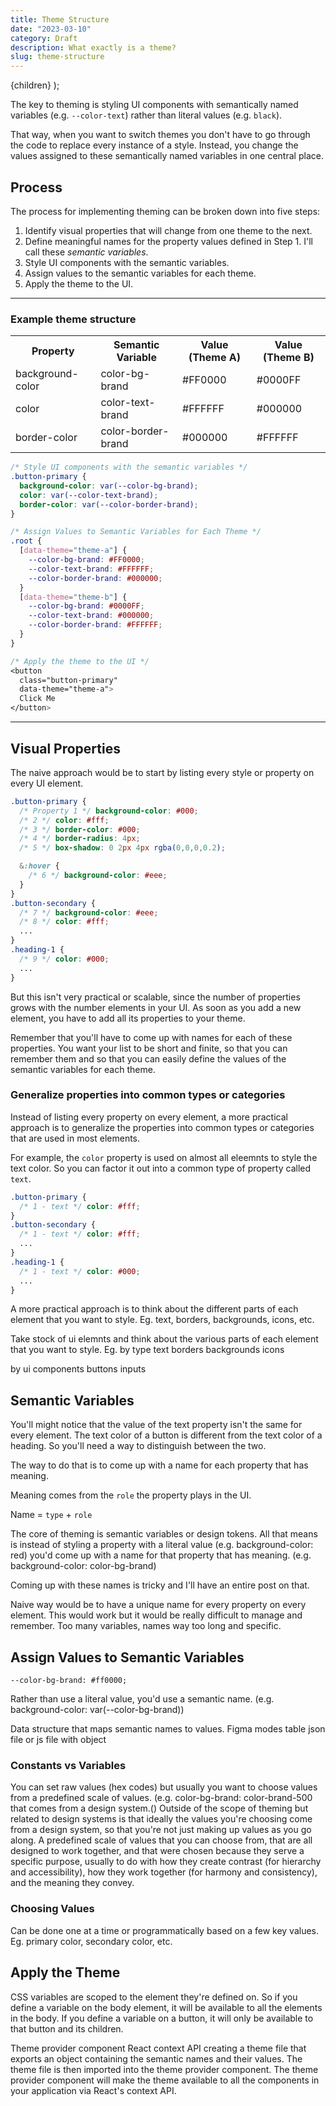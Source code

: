 ```yaml
---
title: Theme Structure
date: "2023-03-10"
category: Draft
description: What exactly is a theme?
slug: theme-structure
---
```


  <BlogPostLayout meta={meta}>{children}</BlogPostLayout>
);

The key to theming is styling UI components with semantically named variables (e.g. `--color-text`) rather than literal values (e.g. `black`).

That way, when you want to switch themes you don't have to go through the code to replace every instance of a style. Instead, you change the values assigned to these semantically named variables in one central place.

## Process
The process for implementing theming can be broken down into five steps:

1. Identify visual properties that will change from one theme to the next. 
2. Define meaningful names for the property values defined in Step 1. I'll call these *semantic variables*.
3. Style UI components with the semantic variables. 
4. Assign values to the semantic variables for each theme.
5. Apply the theme to the UI.

---
### Example theme structure
<table style={{marginBlock: "var(--space-6)"}}>
    <tr>
        <th style={{textAlign: "left"}}>Property</th>
        <th style={{textAlign: "left"}}>Semantic Variable</th>
        <th style={{textAlign: "left"}}>Value (Theme A)</th>
        <th style={{textAlign: "left"}}>Value (Theme B)</th>
    </tr>
    <tr>
        <td>background-color</td>
        <td>color-bg-brand</td>
        <td>#FF0000</td>
        <td>#0000FF</td>
    </tr>
    <tr>
        <td>color</td>
        <td>color-text-brand</td>
        <td>#FFFFFF</td>
        <td>#000000</td>
    </tr>
    <tr>
        <td>border-color</td>
        <td>color-border-brand</td>
        <td>#000000</td>
        <td>#FFFFFF</td>
    </tr>
</table>

```css
/* Style UI components with the semantic variables */
.button-primary {
  background-color: var(--color-bg-brand); 
  color: var(--color-text-brand); 
  border-color: var(--color-border-brand); 
}

/* Assign Values to Semantic Variables for Each Theme */
.root {
  [data-theme="theme-a"] {
    --color-bg-brand: #FF0000;
    --color-text-brand: #FFFFFF;
    --color-border-brand: #000000;
  }
  [data-theme="theme-b"] {
    --color-bg-brand: #0000FF;
    --color-text-brand: #000000;
    --color-border-brand: #FFFFFF;
  }
}

/* Apply the theme to the UI */
<button 
  class="button-primary" 
  data-theme="theme-a">
  Click Me
</button>
```

---

## Visual Properties
The naive approach would be to start by listing every style or property on every UI element. 

```css
.button-primary {
  /* Property 1 */ background-color: #000; 
  /* 2 */ color: #fff; 
  /* 3 */ border-color: #000; 
  /* 4 */ border-radius: 4px;
  /* 5 */ box-shadow: 0 2px 4px rgba(0,0,0,0.2);

  &:hover {
    /* 6 */ background-color: #eee; 
  }
}
.button-secondary {
  /* 7 */ background-color: #eee; 
  /* 8 */ color: #fff; 
  ...
}
.heading-1 {
  /* 9 */ color: #000; 
  ...
}

```

But this isn't very practical or scalable, since the number of properties grows with the number elements in your UI. As soon as you add a new element, you have to add all its properties to your theme.

Remember that you'll have to come up with names for each of these properties. You want your list to be short and finite, so that you can remember them and so that you can easily define the values of the semantic variables for each theme.


### Generalize properties into common types or categories
Instead of listing every property on every element, a more practical approach is to generalize the properties into common types or categories that are used in most elements. 

For example, the `color` property is used on almost all eleemnts to style the text color. So you can factor it out into a common type of property called `text`. 

```css
.button-primary {
  /* 1 - text */ color: #fff; 
}
.button-secondary {
  /* 1 - text */ color: #fff; 
  ...
}
.heading-1 {
  /* 1 - text */ color: #000; 
  ...
}
```

A more practical approach is to think about the different parts of each element that you want to style.
Eg. text, borders, backgrounds, icons, etc.


Take stock of ui elemnts and think about the various parts of each element that you want to style.
Eg. 
by type 
text
borders
backgrounds
icons

by ui components
buttons
inputs


## Semantic Variables

You'll might notice that the value of the text property isn't the same for every element. The text color of a button is different from the text color of a heading. So you'll need a way to distinguish between the two.

The way to do that is to come up with a name for each property that has meaning. 

Meaning comes from the `role` the property plays in the UI. 

Name = `type` + `role`

The core of theming is semantic variables or design tokens. All that means is instead of styling a property with a literal value (e.g. background-color: red) you'd come up with a name for that property that has meaning. (e.g. background-color: color-bg-brand)

Coming up with these names is tricky and I'll have an entire post on that. 

Naive way would be to have a unique name for every property on every element. This would work but it would be really difficult to manage and remember. Too many variables, names way too long and specific. 

## Assign Values to Semantic Variables
`--color-bg-brand: #ff0000;`

Rather than use a literal value, you'd use a semantic name. (e.g. background-color: var(--color-bg-brand))

Data structure that maps semantic names to values.
Figma modes table
json file or js file with object

### Constants vs Variables
You can set raw values (hex codes) but usually you want to choose values from a predefined scale of values. (e.g. color-bg-brand: color-brand-500 that comes from a design system.()
Outside of the scope of theming but related to design systems is that ideally the values you're choosing come from a design system, so that you're not just making up values as you go along. A predefined scale of values that you can choose from, that are all designed to work together, and that were chosen because they serve a specific purpose, usually to do with how they create contrast (for hierarchy and accessibility), how they work together (for harmony and consistency), and the meaning they convey.

### Choosing Values
Can be done one at a time or programmatically based on a few key values. Eg. primary color, secondary color, etc.


## Apply the Theme

CSS variables are scoped to the element they're defined on. So if you define a variable on the body element, it will be available to all the elements in the body. If you define a variable on a button, it will only be available to that button and its children.

Theme provider component
React context API
creating a theme file that exports an object containing the semantic names and their values. The theme file is then imported into the theme provider component.
The theme provider component will make the theme available to all the components in your application via React's context API.
